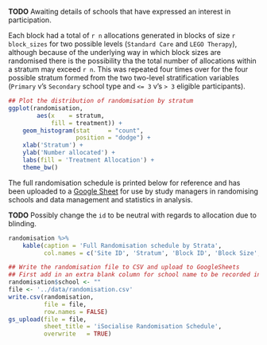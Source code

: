 **TODO** Awaiting details of schools that have expressed an interest in participation.


Each block had a total of `r n` allocations generated in blocks of size `r block_sizes` for two possible levels (`Standard Care` and `LEGO Therapy`), although because of the underlying way in which block sizes are randomised there is the possibility tha the total number of allocations within a stratum may exceed `r n`.  This was repeated four times over for the four possible stratum formed from the two two-level stratification variables (`Primary` v's `Secondary` school type and `<= 3` v's `> 3` eligible participants).


```r
## Plot the distribution of randomisation by stratum
ggplot(randomisation,
        aes(x    = stratum,
            fill = treatment)) +
    geom_histogram(stat     = "count",
                   position = "dodge") +
    xlab('Stratum') +
    ylab('Number allocated') +
    labs(fill = 'Treatment Allocation') +
    theme_bw()

```


The full randomisation schedule is printed below for reference and has been uploaded to a [Google Sheet](https://docs.google.com/a/sheffield.ac.uk/spreadsheets/d/1FiaitHHY4lusGC64vxAtKYaOOIsUL6TLQafDin-gSNY/edit?usp=sharing) for use by study managers in randomising schools and data management and statistics in analysis.

**TODO** Possibly change the `id` to be neutral with regards to allocation due to blinding.

```r
randomisation %>%
    kable(caption = 'Full Randomisation schedule by Strata',
          col.names = c('Site ID', 'Stratum', 'Block ID', 'Block Size', 'Treatment Allocation', 'School'))

```

```r
## Write the randomisation file to CSV and upload to GoogleSheets
## First add in an extra blank column for school name to be recorded in
randomisation$school <- ""
file <- '../data/randomisation.csv'
write.csv(randomisation,
          file = file,
          row.names = FALSE)
gs_upload(file = file,
          sheet_title = 'iSocialise Randomisation Schedule',
          overwrite   = TRUE)

```
